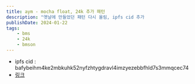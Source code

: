 ```yaml
---
title: aym - mocha float, 24k 추가 패턴
description: "옛날에 만들었던 패턴 다시 올림, ipfs cid 추가                     "
publishDate: 2024-01-22
tags: 
    - bms
    - 24k
    - bmson
---
```


- ipfs cid : bafybeihm4ke2mbkuhk52nyfzhtygdravl4imzyezebbfhld7s3mmqcec74
- [링크](https://bafybeihm4ke2mbkuhk52nyfzhtygdravl4imzyezebbfhld7s3mmqcec74.ipfs.w3s.link)
